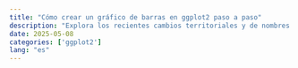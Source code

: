 ```yaml
---
title: "Cómo crear un gráfico de barras en ggplot2 paso a paso"
description: "Explora los recientes cambios territoriales y de nombres en los cantones de Costa Rica a través de esta guía que te enseñará a crear mapas actualizados con ggplot2, utilizando los datos del Instituto Geográfico Nacional."
date: 2025-05-08
categories: ['ggplot2']
lang: "es"
---
```

